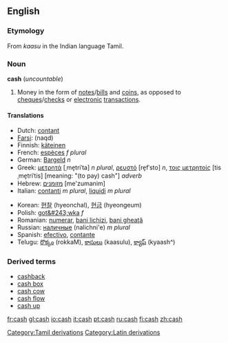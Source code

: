 ==English==
===Etymology===
From ''kaasu'' in the Indian language Tamil.

===Noun===
'''cash''' (''uncountable'')

#Money in the form of [[note]]s/[[bill]]s and [[coin]]s, as opposed to [[cheque]]s/[[check]]s or [[electronic]] [[transaction]]s.

====Translations====
{{top}}
*Dutch: [[contant]]
*[[Farsi]]: {{FAchar|[[نقد]]}} (naqd)
*Finnish: [[käteinen]]
*French: [[espèces]] ''f plural''
*German: [[Bargeld]] ''n''
*Greek: [[μετρητά]] [ˌme̞triˈta] ''n plural'', [[ρευστό]] [re̞fˈsto] ''n'', [[τοις μετρητοίς]] [tis ˌme̞triˈtis] [meaning: "(to pay) cash"] ''adverb''
*Hebrew: [[:he:מזומנים|מזומנים]] [me'zumanim]
*Italian: [[contanti]] ''m plural'', [[liquidi]] ''m plural''
{{mid}}
*Korean: [[현찰]] (hyeonchal), [[현금]] (hyeongeum)
*Polish: [[got&#243;wka]] ''f''
*Romanian: [[numerar]], [[bani lichizi]], [[bani gheaţă]]
*Russian: [[наличные]] (nalichni'e) ''m plural''
*Spanish: [[efectivo]], [[contante]] {{pos_a}}
*Telugu: [[రొక్కం]] (rokkaM), [[కాసులు]] (kaasulu), [[క్యాష్]] (kyaash^)
{{bottom}}

===Derived terms===
*[[cashback]]
*[[cash box]]
*[[cash cow]]
*[[cash flow]]
*[[cash up]]

[[Category:Tamil derivations]]
[[Category:Latin derivations]]

[[fr:cash]]
[[gl:cash]]
[[io:cash]]
[[it:cash]]
[[pt:cash]]
[[ru:cash]]
[[fi:cash]]
[[zh:cash]]